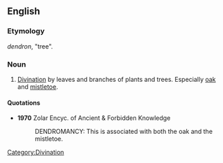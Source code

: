 ==English==

===Etymology===
{{etyl|grc}} ''dendron'', "tree".

===Noun===
{{en-noun|-}}

# [[divination|Divination]] by leaves and branches of plants and trees. Especially [[oak]] and [[mistletoe]].

====Quotations====
* '''1970''' Zolar Encyc. of Ancient & Forbidden Knowledge
*: DENDROMANCY: This is associated with both the oak and the mistletoe.

[[Category:Divination]]
